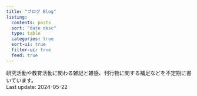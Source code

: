 ```yaml
---
title: "ブログ Blog"
listing:
  contents: posts
  sort: "date desc"
  type: table
  categories: true
  sort-ui: true
  filter-ui: true
  feed: true
---
```

研究活動や教育活動に関わる雑記と雑感、刊行物に関する補足などを不定期に書いています。  
Last update: 2024-05-22